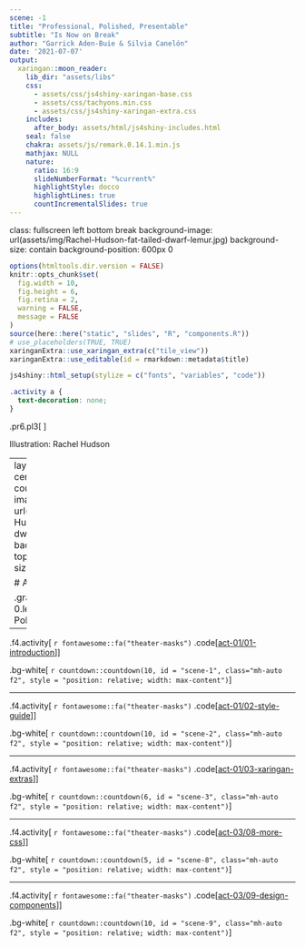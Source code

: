 ```yaml
---
scene: -1
title: "Professional, Polished, Presentable"
subtitle: "Is Now on Break"
author: "Garrick Aden-Buie & Silvia Canelón"
date: '2021-07-07'
output:
  xaringan::moon_reader:
    lib_dir: "assets/libs"
    css:
      - assets/css/js4shiny-xaringan-base.css
      - assets/css/tachyons.min.css
      - assets/css/js4shiny-xaringan-extra.css
    includes:
      after_body: assets/html/js4shiny-includes.html
    seal: false
    chakra: assets/js/remark.0.14.1.min.js
    mathjax: NULL
    nature:
      ratio: 16:9
      slideNumberFormat: "%current%"
      highlightStyle: docco
      highlightLines: true
      countIncrementalSlides: true
---
```


class: fullscreen left bottom break
background-image: url(assets/img/Rachel-Hudson-fat-tailed-dwarf-lemur.jpg)
background-size: contain
background-position: 600px 0

```r
options(htmltools.dir.version = FALSE)
knitr::opts_chunk$set(
  fig.width = 10,
  fig.height = 6,
  fig.retina = 2,
  warning = FALSE,
  message = FALSE
)
source(here::here("static", "slides", "R", "components.R"))
# use_placeholders(TRUE, TRUE)
xaringanExtra::use_xaringan_extra(c("tile_view"))
xaringanExtra::use_editable(id = rmarkdown::metadata$title)
```

```r
js4shiny::html_setup(stylize = c("fonts", "variables", "code"))
```

```css
.activity a {
  text-decoration: none;
}
```

.pr6.pl3[
<div class="f2 red mb1 f-galada">Intermission</div>
<div class="f3">Professional,<br>Polished,<br>Presentable</div>
<div class="mv3 serif i">We'll be back at the top of the hour</div>
]

<div class="absolute bottom-0 right-1 mb1 serif smaller">Illustration: Rachel Hudson</div>

---
layout: true
class: center middle hide-count
background-image: url(assets/img/Rachel-Hudson-sibrees-dwarf-lemur.jpg)
background-position: top left
background-size: 250px

# Activity Time!

.gray.absolute.bottom-0.left-1[
Professional, Polished, Presentable
]

---

.f4.activity[
`r fontawesome::fa("theater-masks")` .code[[act-01/01-introduction](https://presentable-user2021.netlify.app/materials/act-01/01-introduction/#activity)]
]

.bg-white[
`r countdown::countdown(10, id = "scene-1", class="mh-auto f2", style = "position: relative; width: max-content")`
]

---

.f4.activity[
`r fontawesome::fa("theater-masks")` .code[[act-01/02-style-guide](https://presentable-user2021.netlify.app/materials/act-01/02-style-guide/#activity)]
]

.bg-white[
`r countdown::countdown(10, id = "scene-2", class="mh-auto f2", style = "position: relative; width: max-content")`
]

---

.f4.activity[
`r fontawesome::fa("theater-masks")` .code[[act-01/03-xaringan-extras](https://presentable-user2021.netlify.app/materials/act-01/03-xaringan-extras/#activity)]
]

.bg-white[
`r countdown::countdown(6, id = "scene-3", class="mh-auto f2", style = "position: relative; width: max-content")`
]

---

.f4.activity[
`r fontawesome::fa("theater-masks")` .code[[act-03/08-more-css](https://presentable-user2021.netlify.app/materials/act-03/08-more-css/#activity)]
]

.bg-white[
`r countdown::countdown(5, id = "scene-8", class="mh-auto f2", style = "position: relative; width: max-content")`
]

---

.f4.activity[
`r fontawesome::fa("theater-masks")` .code[[act-03/09-design-components](https://presentable-user2021.netlify.app/materials/act-03/09-design-components/#activity)]
]

.bg-white[
`r countdown::countdown(10, id = "scene-9", class="mh-auto f2", style = "position: relative; width: max-content")`
]
